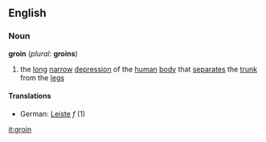 ==English==
===Noun===
'''groin''' (''plural:'' '''groins''')
# the [[long]] [[narrow]] [[depression]] of the [[human]] [[body]] that [[separate]]s the [[trunk]] from the [[leg]]s
====Translations====
*German: [[Leiste]] ''f'' (1)

[[it:groin]]